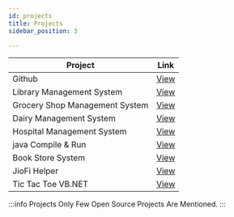 ```yaml
---
id: projects
title: Projects
sidebar_position: 3

---
```


|    Project    | Link |
| --- | ----------- |
| Github | [View](https://github.com/kaustubhk24/)|
|Library Management System|[View](https://www.youtube.com/watch?v=uUTSlR4_u68)|
|Grocery Shop Management System| [View](https://www.youtube.com/watch?v=Y5iD7DEz9GE)|
|Dairy Management System|[View](https://www.youtube.com/watch?v=Q77TwteCeLA)|
|Hospital Management System| [View](https://www.youtube.com/watch?v=xCcWizlaAk4)|
|java Compile & Run|[View](https://www.youtube.com/watch?v=kO0_j7VGLs8)|
|Book Store System|[View](https://www.youtube.com/watch?v=9gBfm6FtnMI)|
|JioFi Helper|[View](https://www.youtube.com/watch?v=Ay0XiWDIT_s)|
|Tic Tac Toe VB.NET|[View](https://www.youtube.com/watch?v=HuHevUAhmQM)|


:::info Projects
Only Few Open Source Projects Are Mentioned.
:::